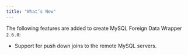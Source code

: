 ```yaml
---
title: "What’s New"
---
```


<div id="whats_new" class="registered_link"></div>

The following features are added to create MySQL Foreign Data Wrapper `2.6.0`:

-   Support for push down joins to the remote MySQL servers.

